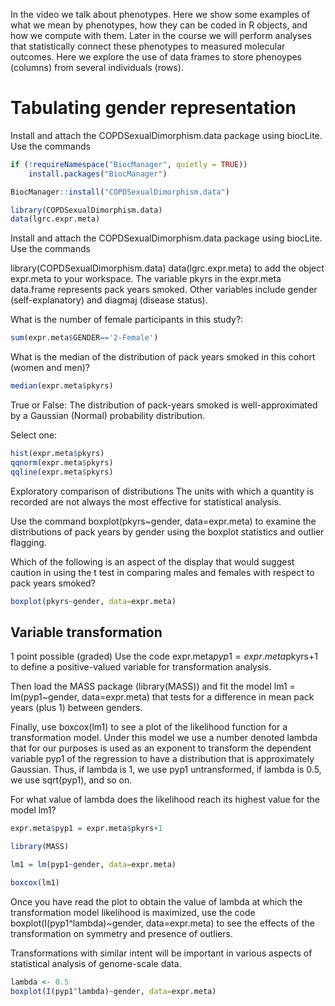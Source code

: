 In the video we talk about phenotypes. Here we show some examples of what we mean by phenotypes, how they can be coded in R objects, and how we compute with them. Later in the course we will perform analyses that statistically  connect these phenotypes to measured molecular outcomes. Here we explore the use of data frames to store phenoypes (columns) from several individuals (rows).

# Tabulating gender representation

Install and attach the COPDSexualDimorphism.data package using biocLite. Use the commands
```{r}
if (!requireNamespace("BiocManager", quietly = TRUE))
    install.packages("BiocManager")

BiocManager::install("COPDSexualDimorphism.data")
```
```{r}
library(COPDSexualDimorphism.data)
data(lgrc.expr.meta)

```

Install and attach the COPDSexualDimorphism.data package using biocLite. Use the commands

library(COPDSexualDimorphism.data)
data(lgrc.expr.meta)
to add the object expr.meta to your workspace. The variable pkyrs in the expr.meta data.frame represents pack years smoked. Other variables include gender (self-explanatory) and diagmaj (disease status).

What is the number of female participants in this study?:

```{r}
sum(expr.meta$GENDER=='2-Female')
```

What is the median of the distribution of pack years smoked in this cohort (women and men)?

```{r}
median(expr.meta$pkyrs)
```


True or False: The distribution of pack-years smoked is well-approximated by a Gaussian (Normal) probability distribution.

Select one:
```{r}


hist(expr.meta$pkyrs)
qqnorm(expr.meta$pkyrs)
qqline(expr.meta$pkyrs)

```
Exploratory comparison of distributions
The units with which a quantity is recorded are not always the most effective for statistical analysis.

Use the command boxplot(pkyrs~gender, data=expr.meta) to examine the distributions of pack years by gender using the boxplot statistics and outlier flagging.

Which of the following is an aspect of the display that would suggest caution in using the t test in comparing males and females with respect to pack years smoked?

```{r}
boxplot(pkyrs~gender, data=expr.meta)
```
## Variable transformation
1 point possible (graded)
Use the code expr.meta$pyp1 = expr.meta$pkyrs+1 to define a positive-valued variable for transformation analysis.

Then load the MASS package (library(MASS)) and fit the model lm1 = lm(pyp1~gender, data=expr.meta) that tests for a difference in mean pack years (plus 1) between genders.

Finally, use boxcox(lm1) to see a plot of the likelihood function for a transformation model. Under this model we use a number denoted lambda that for our purposes is used as an exponent to transform the dependent variable pyp1 of the regression to have a distribution that is approximately Gaussian. Thus, if lambda is 1, we use pyp1 untransformed, if lambda is 0.5, we use sqrt(pyp1), and so on.

For what value of lambda does the likelihood reach its highest value for the model lm1?

```{r}
expr.meta$pyp1 = expr.meta$pkyrs+1
```


```{r}
library(MASS)
```



```{r}
lm1 = lm(pyp1~gender, data=expr.meta)
```


```{r}
boxcox(lm1)
```
Once you have read the plot to obtain the value of lambda at which the transformation model likelihood is maximized, use the code boxplot(I(pyp1^lambda)~gender, data=expr.meta) to see the effects of the transformation on symmetry and presence of outliers.

Transformations with similar intent will be important in various aspects of statistical analysis of genome-scale data.
```{r}
lambda <- 0.5
boxplot(I(pyp1^lambda)~gender, data=expr.meta)
```


